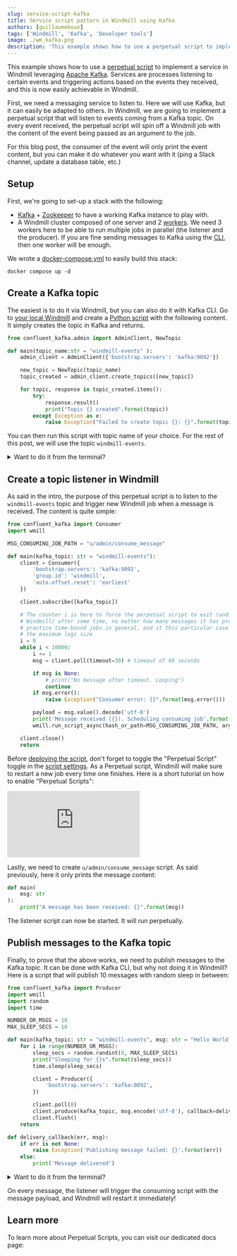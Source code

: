 ```yaml
---
slug: service-script-kafka
title: Service script pattern in Windmill using Kafka
authors: [guillaumebouv]
tags: ['Windmill', 'Kafka', 'Developer tools']
image: ./wm_kafka.png
description: 'This example shows how to use a perpetual script to implement a service in Windmill leveraging Kafka.'
---
```



This example shows how to use a [perpetual script](/docs/script_editor/perpetual_scripts) to implement a service in Windmill leveraging [Apache Kafka](https://kafka.apache.org/). Services are processes listening to certain events and triggering actions based on the events they received, and this is now easily achievable in Windmill.

First, we need a messaging service to listen to. Here we will use Kafka, but it can easily be adapted to others. In Windmill, we are going to implement a perpetual script that will listen to events coming from a Kafka topic. On every event received, the perpetual script will spin off a Windmill job with the content of the event being passed as an argument to the job.

For this blog post, the consumer of the event will only print the event content, but you can make it do whatever you want with it (ping a Slack channel, update a database table, etc.)

## Setup

First, we're going to set-up a stack with the following:

- [Kafka](https://kafka.apache.org/) + [Zookeeper](https://zookeeper.apache.org/) to have a working Kafka instance to play with.
- A Windmill cluster composed of one server and 2 [workers](/docs/core_concepts/worker_groups). We need 3 workers here to be able to run multiple jobs in parallel (the listener and the producer). If you are fine sending messages to Kafka using the [CLI](/docs/advanced/cli), then one worker will be enough.

We wrote a [docker-compose.yml](https://github.com/windmill-labs/windmill/blob/main/examples/deploy/kafka-job-adapter/docker-compose.yml) to easily build this stack:

```
docker compose up -d
```

## Create a Kafka topic

The easiest is to do it via Windmill, but you can also do it with Kafka CLI. Go to [your local Windmill](http://localhost:8000) and create a [Python script](/docs/getting_started/scripts_quickstart/python) with the following content. It simply creates the topic in Kafka and returns.

```python
from confluent_kafka.admin import AdminClient, NewTopic

def main(topic_name:str = "windmill-events" ):
    admin_client = AdminClient({'bootstrap.servers': 'kafka:9092'})

    new_topic = NewTopic(topic_name)
    topic_created = admin_client.create_topics([new_topic])

    for topic, response in topic_created.items():
        try:
            response.result()
            print("Topic {} created".format(topic))
        except Exception as e:
            raise Exception("Failed to create topic {}: {}".format(topic, e))
```

You can then run this script with topic name of your choice. For the rest of this post, we will use the topic `windmill-events`.

<details>
<summary>Want to do it from the terminal?</summary>
Run the following command to create the topic from within the Kafka container:

```bash
docker exec -it $KAFKA_CONTAINER_ID kafka-topics.sh --create --topic windmill-events --bootstrap-server localhost:9092
```

</details>

## Create a topic listener in Windmill

As said in the intro, the purpose of this perpetual script is to listen to the `windmill-events` topic and trigger new Windmill job when a message is received. The content is quite simple:

```python
from confluent_kafka import Consumer
import wmill

MSG_CONSUMING_JOB_PATH = "u/admin/consume_message"

def main(kafka_topic: str = "windmill-events"):
    client = Consumer({
        'bootstrap.servers': 'kafka:9092',
        'group.id': 'windmill',
        'auto.offset.reset': 'earliest'
    })

    client.subscribe([kafka_topic])

    # The counter i is here to force the perpetual script to exit (and be auto-restarted by
    # Windmill) after some time, no matter how many messages it has processed. It's a good
    # practice time-bound jobs in general, and it this particular case it will avoid hitting
    # the maximum logs size
    i = 0
    while i < 10000:
        i += 1
        msg = client.poll(timeout=30) # timeout of 60 seconds

        if msg is None:
            # print("No message after timeout. Looping")
            continue
        if msg.error():
            raise Exception("Consumer error: {}".format(msg.error()))

        payload = msg.value().decode('utf-8')
        print('Message received ({}). Scheduling consuming job'.format(payload))
        wmill.run_script_async(hash_or_path=MSG_CONSUMING_JOB_PATH, args={"msg": payload})

    client.close()
    return
```

Before [deploying the script](/docs/core_concepts/draft_and_deploy), don't forget to toggle the "Perpetual Script" toggle in the [script settings](/docs/script_editor/settings). As a Perpetual script, Windmill will make sure to restart a new job every time one finishes. Here is a short tutorial on how to enable "Perpetual Scripts":

<iframe
	style={{ aspectRatio: '16/9' }}
	src="https://www.youtube.com/embed/5uw3JWiIFp0?vq=hd1080"
	title="Perpetual Scripts"
	frameBorder="0"
	allow="accelerometer; autoplay; clipboard-write; encrypted-media; gyroscope; picture-in-picture; web-share"
	allowFullScreen
	className="border-2 rounded-xl object-cover w-full dark:border-gray-800"
></iframe>

<br />

Lastly, we need to create `u/admin/consume_message` script. As said previously, here it only prints the message content:

```python
def main(
    msg: str
):
    print("A message has been received: {}".format(msg))
```

The listener script can now be started. It will run perpetually.

## Publish messages to the Kafka topic

Finally, to prove that the above works, we need to publish messages to the Kafka topic. It can be done with Kafka CLI, but why not doing it in Windmill? Here is a script that will publish 10 messages with random sleep in between:

```python
from confluent_kafka import Producer
import wmill
import random
import time

NUMBER_OR_MSGS = 10
MAX_SLEEP_SECS = 10

def main(kafka_topic: str = "windmill-events", msg: str = "Hello World!"):
    for i in range(NUMBER_OR_MSGS):
        sleep_secs = random.randint(0, MAX_SLEEP_SECS)
        print("Sleeping for {}s".format(sleep_secs))
        time.sleep(sleep_secs)

        client = Producer({
            'bootstrap.servers': 'kafka:9092',
        })

        client.poll(0)
        client.produce(kafka_topic, msg.encode('utf-8'), callback=delivery_callback)
        client.flush()
    return

def delivery_callback(err, msg):
    if err is not None:
        raise Exception('Publishing message failed: {}'.format(err))
    else:
        print('Message delivered')
```

<details>
<summary>Want to do it from the terminal?</summary>
Run the following log into the Kafka container and run the `kafka-console-producer.sh` helper:

```bash
docker exec -it $KAFKA_CONTAINER_ID kafka-console-producer.sh --topic windmill-events --bootstrap-server localhost:9092
```

One line is one message sent to the topic.

</details>

On every message, the listener will trigger the consuming script with the message payload, and Windmill will restart it immediately!

## Learn more

To learn more about Perpetual Scripts, you can visit our dedicated docs page:

<div className="grid grid-cols-2 gap-6 mb-4">
	<DocCard
		title="Running Services with Perpetual Scripts"
		description="Perpetual scripts restart upon ending unless canceled."
		href="/docs/script_editor/perpetual_scripts"
	/>
</div>

